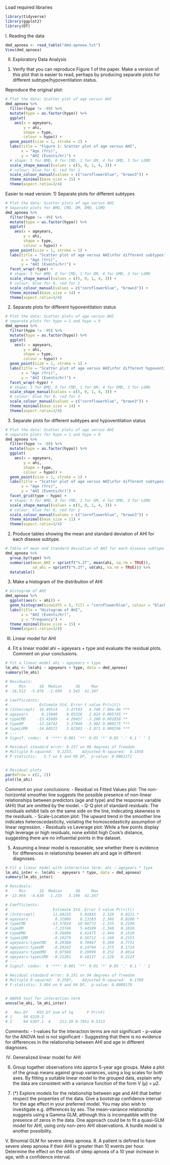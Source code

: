Load required libraries
```R
library(tidyverse)
library(ggplot2)
library(DT)
```


I. Reading the data
```R
dmd_apnoea <- read_table("dmd-apnoea.txt")
View(dmd_apnoea)
```


II. Exploratory Data Analysis
1. Verify that you can reproduce Figure 1 of the paper. Make a version of this plot that is easier to read, perhaps by producing separate plots for different subtype/hypoventilation status.

Reproduce the original plot:
```R
# Plot the data: Scatter plot of age versus AHI
dmd_apnoea %>%
  filter(hypo != -99) %>% 
  mutate(hypo = as.factor(hypo)) %>%
  ggplot(
    aes(x = ageyears,
        y = ahi,
        shape = type,
        colour = hypo)) +
  geom_point(size = 1, stroke = 2) +
  labs(title = "Figure 1: Scatter plot of age versus AHI",
       x = "Age (Yrs)",
       y = "AHI (Events/hr)") +
  # shape: 5 for BMD, 0 for CMD, 1 for DM, 4 for DMD, 3 for LGMD
  scale_shape_manual(values = c(5, 0, 1, 4, 3)) +
  # colour: blue for 0, red for 1
  scale_colour_manual(values = c("cornflowerblue", "brown3")) +
  theme_minimal(base_size = 15) +
  theme(aspect.ratio=3/4)
```

Easier to read version:
1) Separate plots for different subtypes
```R
# Plot the data: Scatter plots of age versus AHI
# Separate plots for BMD, CMD, DM, DMD, LGMD
dmd_apnoea %>%
  filter(hypo != -99) %>% 
  mutate(hypo = as.factor(hypo)) %>%
  ggplot(
    aes(x = ageyears,
        y = ahi,
        shape = type,
        colour = hypo)) +
  geom_point(size = 1, stroke = 1) +
  labs(title = "Scatter plot of age versus AHI\nfor different subtypes",
       x = "Age (Yrs)",
       y = "AHI (Events/hr)") +
  facet_wrap(~type) +
  # shape: 5 for BMD, 0 for CMD, 1 for DM, 4 for DMD, 3 for LGMD
  scale_shape_manual(values = c(5, 0, 1, 4, 3)) +
  # colour: blue for 0, red for 1
  scale_colour_manual(values = c("cornflowerblue", "brown3")) +
  theme_minimal(base_size = 14) +
  theme(aspect.ratio=3/4)
```

2) Separate plots for different hypoventilation status
```R
# Plot the data: Scatter plots of age versus AHI
# separate plots for hypo = 1 and hypo = 0
dmd_apnoea %>%
  filter(hypo != -99) %>% 
  mutate(hypo = as.factor(hypo)) %>%
  ggplot(
    aes(x = ageyears,
        y = ahi,
        shape = type,
        colour = hypo)) +
  geom_point(size = 1, stroke = 1) +
  labs(title = "Scatter plot of age versus AHI\nfor different hypoventilation status",
       x = "Age (Yrs)",
       y = "AHI (Events/hr)") +
  facet_wrap(~hypo) +
  # shape: 5 for BMD, 0 for CMD, 1 for DM, 4 for DMD, 3 for LGMD
  scale_shape_manual(values = c(5, 0, 1, 4, 3)) +
  # colour: blue for 0, red for 1
  scale_colour_manual(values = c("cornflowerblue", "brown3")) +
  theme_minimal(base_size = 14) +
  theme(aspect.ratio=3/4)
```

3) Separate plots for different subtypes and hypoventilation status
```R
# Plot the data: Scatter plots of age versus AHI
# separate plots for hypo = 1 and hypo = 0
dmd_apnoea %>%
  filter(hypo != -99) %>% 
  mutate(hypo = as.factor(hypo)) %>%
  ggplot(
    aes(x = ageyears,
        y = ahi,
        shape = type,
        colour = hypo)) +
  geom_point(size = 1, stroke = 1) +
  labs(title = "Scatter plot of age versus AHI\nfor different subtypes and hypoventilation status",
       x = "Age (Yrs)",
       y = "AHI (Events/hr)") +
  facet_grid(type ~ hypo) +
  # shape: 5 for BMD, 0 for CMD, 1 for DM, 4 for DMD, 3 for LGMD
  scale_shape_manual(values = c(5, 0, 1, 4, 3)) +
  # colour: blue for 0, red for 1
  scale_colour_manual(values = c("cornflowerblue", "brown3")) +
  theme_minimal(base_size = 11) +
  theme(aspect.ratio=3/4)
```

2. Produce tables showing the mean and standard deviation of AHI for each disease subtype.
```R
# Table of mean and standard deviation of AHI for each disease subtype
dmd_apnoea %>%
  group_by(type) %>%
  summarise(mean_AHI = sprintf("%.2f", mean(ahi, na.rm = TRUE)),
            sd_ahi = sprintf("%.2f", sd(ahi, na.rm = TRUE))) %>%
  datatable()
```

3. Make a histogram of the distribution of AHI
```R
# Histogram of AHI
dmd_apnoea %>%
  ggplot(aes(x = ahi)) +
  geom_histogram(binwidth = 5, fill = "cornflowerblue", colour = "black") +
  labs(title = "Histogram of AHI",
       x = "AHI (Events/hr)",
       y = "Frequency") +
  theme_minimal(base_size = 15) +
  theme(aspect.ratio=3/4)
```


III. Linear model for AHI
4. Fit a linear model ahi ~ ageyears + type and evaluate the residual plots. Comment on your conclusions.
```R
# Fit a linear model ahi ~ ageyears + type
lm_ahi <- lm(ahi ~ ageyears + type, data = dmd_apnoea)
summary(lm_ahi)

# Residuals:
#     Min      1Q  Median      3Q     Max
# -16.512  -5.076  -1.050   3.543  41.347

# Coefficients:
#              Estimate Std. Error t value Pr(>|t|)
# (Intercept)  16.49514    3.47593   4.746 7.09e-06 ***
# ageyears      0.15040    0.05326   2.824 0.005745 **
# typeCMD     -13.45609    4.20457  -3.200 0.001850 **
# typeDM      -13.18742    3.37949  -3.902 0.000175 ***
# typeLGMD    -14.80572    3.82503  -3.871 0.000196 ***
# ---
# Signif. codes:  0 '***' 0.001 '**' 0.01 '*' 0.05 '.' 0.1 ' ' 1

# Residual standard error: 8.157 on 98 degrees of freedom
# Multiple R-squared:  0.2253,    Adjusted R-squared:  0.1858
# F-statistic:   5.7 on 5 and 98 DF,  p-value: 0.0001171


# Residual plots
par(mfrow = c(2, 2))
plot(lm_ahi)
```
Comment on your conclusions:
- Residual vs Fitted Values plot: The non-horizontal smoother line suggests the possible presence of non-linear relationships between predictors (age and type) and the response variable (AHI) that are omitted by the model.
- Q-Q plot of standard residuals: The residuals exhibit tails on the same side on the line, indecating skewness in the residuals.
- Scale-Location plot: The upward trend in the smoother line indicates heteroscedasticity, violating the homoscedasticity assumption of linear regression.
- Residuals vs Leverage plot: While a few points display high leverage or high residuals, none exhibit high Cook's distance, suggesting there are no influential points in the dataset.

5. Assuming a linear model is reasonable, see whether there is evidence for differences in relationship beween ahi and age in different diagnoses.
```R
# Fit a linear model with interaction term: ahi ~ ageyears * type
lm_ahi_inter <- lm(ahi ~ ageyears * type, data = dmd_apnoea)
summary(lm_ahi_inter)

# Residuals:
#     Min      1Q  Median      3Q     Max
# -13.964  -4.630  -1.235   3.198  41.267

# Coefficients:
#                    Estimate Std. Error t value Pr(>|t|)  
# (Intercept)        11.68235    5.01843   2.328   0.0221 *
# ageyears            0.31006    0.13103   2.366   0.0200 *
# typeCMD           -13.57024   10.98772  -1.235   0.2199
# typeDM             -7.33746    5.44509  -1.348   0.1810
# typeDMD            -9.26606    6.41475  -1.444   0.1519
# typeLGMD           -8.19279    6.56712  -1.248   0.2153
# ageyears:typeCMD    0.20380    0.70467   0.289   0.7731
# ageyears:typeDM    -0.20342    0.14794  -1.375   0.1724
# ageyears:typeDMD    0.07569    0.29999   0.252   0.8014
# ageyears:typeLGMD  -0.22281    0.18137  -1.228   0.2223
# ---
# Signif. codes:  0 '***' 0.001 '**' 0.01 '*' 0.05 '.' 0.1 ' ' 1

# Residual standard error: 8.191 on 94 degrees of freedom
# Multiple R-squared:  0.2507,    Adjusted R-squared:  0.1789 
# F-statistic: 3.494 on 9 and 94 DF,  p-value: 0.0009178


# ANOVA test for interaction term
anova(lm_ahi, lm_ahi_inter)

#   Res.Df    RSS Df Sum of Sq      F Pr(>F)
# 1     98 6520.5
# 2     94 6307.1  4    213.39 0.7951 0.5313
```
Comments:
- t-values for the interaction terms are not significant
- p-value for the ANOVA test is not significant
- Suggesting that there is no evidence for differences in the relationship between AHI and age in different diagnoses.


IV. Generalized linear model for AHI
6. Group together observations into approx 5-year age groups. Make a plot of the group means against group variances, using a log scales for both axes. By fitting a suitable linear model to the grouped data, explain why the data are consistent with a variance function of the form V (µ) = µ2.

7. (*) Explore models for the relationship between age and AHI that better respect the properties of the data. Give a bootstrap confidence interval for the age effect in your preferred model. You may also wish to investigate e.g. differences by sex.
    The mean-variance relationship suggests using a Gamma GLM, although this is incompatible with the presence of zeros in the data. One approach could be to fit a quasi-GLM model for AHI, using only non-zero AHI observations. A hurdle model is another possibility.


V. Binomial GLM for severe sleep apnoea.
8. A patient is defined to have severe sleep apnoea if their AHI is greater than 10 events per hour.
    Determine the effect on the odds of sleep apnoea of a 10 year increase in age, with a confidence interval.